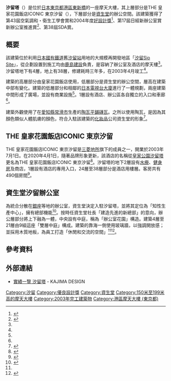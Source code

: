 {{Infobox building
| building_name   = 汐留塔<br />{{lang|ja|汐留タワー}}
| image           = Shiodome Tower 2012.JPG
| image_size      = 250px
| caption         = 汐留塔
| location        = {{JPN}}[[東京都|東京都]][[港區_(東京都)|港區]][[東新橋_(東京都港區)|東新橋]]1-6-3
| coordinates     = {{coord|35|39|51.05|N|139|45|38.11|E|display=inline,title}}
| start_date      = 2000年1月
| completion_date = 2003年4月
| demolition_date = 
| building_type   = 辦公樓、酒店
| architectural_style = 
| roof            = 172米
| floor_count     = 44（地下4層、地上38層、塔樓2層）
| room_count      = 
| unit_count      = 
| elevator_count  = 
| cost            = 
| floor_area      = 79,819.38平方米<ref name="shinkenchiku">{{cite book |author={{lang|ja|新建築社}}|script-title=ja:『新建築 2003年8月号』 |year=2003 |publisher={{lang|ja|新建築社}} |location=東京都 |isbn=}}{{NCID|AN00120101}}</ref>{{rp|225}}
| architect       = [[鹿島建設|KAJIMA DESIGN]]<ref name="shinkenchiku"></ref>{{rp|225}}
| engineer        = KAJIMA DESIGN<ref name="shinkenchiku"></ref>{{rp|225}}
| contractor      = 鹿島建設東京支店<ref name="shinkenchiku"></ref>{{rp|225}}
| developer       = 鹿島汐留開發<ref name="shinkenchiku"></ref>{{rp|225}}
| owner           = [[三菱UFJ信託銀行|三菱UFJ信託銀行]]<ref name="tokyo">{{cite web|url=https://www.kankyo.metro.tokyo.lg.jp/climate//large_scale/toplevel/cat8317.files/H27_siodome_tower.pdf|script-title=ja:汐留タワー|accessdate=2021-02-03|publisher={{lang|ja|東京都}}|language=ja|deadurl=no|archive-date=2021-02-03|archive-url=https://web.archive.org/web/20210203072917/https://www.kankyo.metro.tokyo.lg.jp/climate//large_scale/toplevel/cat8317.files/H27_siodome_tower.pdf}}</ref>
| management      = 
| references      = 
}}

'''汐留塔'''（{{lang-ja|汐留タワー，しおどめタワー}}）是位於[[日本|日本]][[東京都|東京都]][[港區_(東京都)|港區]][[東新橋_(東京都港區)|東新橋]]的一座摩天大樓，其上層部分是THE 皇家花園飯店ICONIC 東京汐留（{{lang|ja|ザ ロイヤルパークホテル アイコニック 東京汐留}}），下層部分是[[資生堂|資生堂]]的辦公空間。該建築獲得了第43屆空氣調和・衛生工學會賞和2004年度[[好設計獎|好設計獎]]<ref>{{cite web|url=https://www.g-mark.org/award/describe/30578?token=WKoeVcK3Eg|script-title=ja:汐留タワー 東京都港区東新橋1-6-2、3|accessdate=2020-07-26|publisher={{lang|ja|公益財団法人日本デザイン振興会}}|language=ja|deadurl=no|archive-date=2020-07-26|archive-url=https://web.archive.org/web/20200726010535/https://www.g-mark.org/award/describe/30578?token=WKoeVcK3Eg}}</ref>、第17屆日經新辦公室賞 新辦公室推進賞<ref>{{cite web|url=https://www.g-mark.org/award/describe/30578?token=WKoeVcK3Eg|script-title=ja:株式会社　資生堂　汐留オフィス|accessdate=2020-07-26|publisher={{lang|ja|一般社団法人ニューオフィス推進協会}}|language=ja|deadurl=no|archive-date=2020-07-26|archive-url=https://web.archive.org/web/20200726010535/https://www.g-mark.org/award/describe/30578?token=WKoeVcK3Eg}}</ref>、第38屆SDA賞。

== 概要 ==
該建築位於利用[[日本國有鐵道|日本國有鐵道]]舊[[汐留站_(日本國鐵)|汐留站]]用地的大規模再開發地區「[[汐留|汐留Sio Site]]」，從企劃設置到施工均由[[鹿島建設|鹿島建設]]負責，是容納了辦公室及酒店的摩天樓<ref name="shinkenchiku"></ref>{{rp|113}}。汐留塔地下有4層，地上有38層，修建耗時三年多，在2003年4月竣工<ref name="shinkenchiku"></ref>{{rp|113}}。

建築的高層部分由皇家花園飯店使用，低層部分是資生堂的辦公空間，層高在建築中部有變化。建築的低層部分和相鄰的[[日本電視台大廈|日本電視台大廈]]進行了一體規劃，兩座建築中間形成了廣場，並設有商業設施<ref name="shinkenchiku"></ref>{{rp|113}}。1層設有酒店、辦公區各自獨立的入口和車廊<ref name="shinkenchiku"></ref>{{rp|113}}。

建築外觀使用了在[[愛知縣|愛知縣]][[常滑市|常滑市]]生產的[[陶瓦|陶瓦]][[平鋪磚瓦|平鋪磚瓦]]。之所以使用陶瓦，是因為其顏色類似人體肌膚的顏色，符合入駐該建築的[[化妝品|化妝品]]公司資生堂的形象<ref>{{cite news |author={{lang|ja|松葉一清}} |last= |first= |date=2003-05-07 |title={{lang|ja|汐留タワー 松葉一清のTokyoエッジ}} |url= |newspaper={{lang|ja|朝日新聞}}東京版 |location=東京都 |access-date= }}</ref>。

== THE 皇家花園飯店ICONIC 東京汐留 ==
THE 皇家花園飯店ICONIC 東京汐留是[[三菱地所|三菱地所]]旗下的{{link-ja|皇家花園飯店|ロイヤルパークホテルズ}}成員之一，開業於2003年7月1日。在2020年4月1日，隨著品牌形象更新，該酒店的名稱從[[皇家公園汐留塔|皇家公園汐留塔]]更名為THE 皇家花園飯店ICONIC 東京汐留<ref>{{cite web|url=https://www.the-royalpark.jp/the/tokyoshiodome/news/detail_oth02.php|script-title=ja:「ザ ロイヤルパークホテル アイコニック 東京汐留」リブランドのお知らせ|accessdate=2021-02-03|publisher={{lang|ja|ザ ロイヤルパークホテル アイコニック 東京汐留}}|language=ja|deadurl=no|archive-date=2021-02-03|archive-url=https://web.archive.org/web/20210203072940/https://www.the-royalpark.jp/the/tokyoshiodome/news/detail_oth02.php}}</ref>。汐留塔的地下2層設有[[水療|水療]]、[[健身房|健身房]]及商店，1層設有酒店的專用入口，24層至38層部分是酒店用樓層。客房共有490個房間<ref>{{cite web|url=https://www.the-royalpark.jp/the/tokyoshiodome/facilities/|script-title=ja:ホテル施設|accessdate=2021-02-03|publisher={{lang|ja|ザ ロイヤルパークホテル アイコニック 東京汐留}}|language=ja|deadurl=no|archive-date=2020-09-30|archive-url=https://web.archive.org/web/20200930182514/https://www.the-royalpark.jp/the/tokyoshiodome/facilities/}}</ref>。

== 資生堂汐留辦公室 ==
為統合分散在[[銀座|銀座]]等地的辦公室，資生堂決定入駐汐留塔，並將其定位為「知性生產中心」，擁有總部機能<ref name="asahi20030816">{{cite news |author= |last= |first= |date=2003-08-16 |title={{lang|ja|オフィスビルが進化 2層吹き抜け一体感（beReport）}} |url= |newspaper={{lang|ja|朝日新聞}} |location=東京都 |access-date= }}</ref>。按時任資生堂社長{{link-ja|池田守男|池田守男}}「建造先進的新總部」的意向，辦公層部分將上下融為一體，中央設有中庭，稱為「辦公室花園」構造。建築4層至21層由9組這座「雙層中庭」構成。建築的靠海一側使用玻璃牆，以強調開放感；並採用木質地板，為員工打造「休閒和交流的空間」<ref name="asahi20030816"></ref><ref>{{cite web|url=https://www.shigotoba.net/meet/office/details/1003.html|script-title=ja:仕事場紹介|accessdate=2021-02-03|publisher={{lang|ja|アスクル}}|language=ja|deadurl=no|archive-date=2020-11-27|archive-url=https://web.archive.org/web/20201127232942/https://www.shigotoba.net/meet/office/details/1003.html}}</ref>。

== 參考資料 ==
{{Reflist}}

== 外部連結 ==
* [https://www.kajima.co.jp/tech/kd/works/040/index.html?id=040&sort=year  實績一覽 汐留塔] {{Wayback|url=https://www.kajima.co.jp/tech/kd/works/040/index.html?id=040&sort=year |date=20200726055635 }} - KAJIMA DESIGN

[[Category:汐留|Category:汐留]]
[[Category:優良設計獎|Category:優良設計獎]]
[[Category:資生堂|Category:資生堂]]
[[Category:150米至199米高的摩天大樓|Category:150米至199米高的摩天大樓]]
[[Category:2003年完工建築物|Category:2003年完工建築物]]
[[Category:港區摩天大樓_(東京都)|Category:港區摩天大樓 (東京都)]]